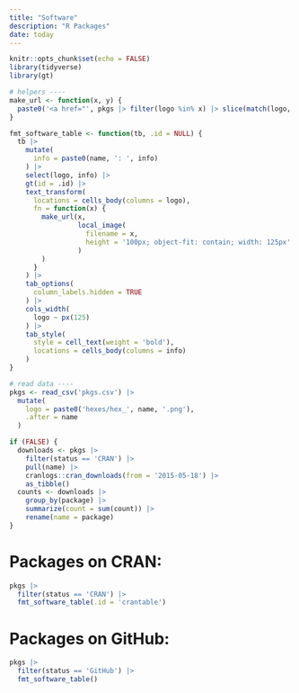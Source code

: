 ```yaml
---
title: "Software"
description: "R Packages"
date: today
---
```


```r
knitr::opts_chunk$set(echo = FALSE)
library(tidyverse)
library(gt)

# helpers ----
make_url <- function(x, y) {
  paste0('<a href="', pkgs |> filter(logo %in% x) |> slice(match(logo, x)) |> pull(link), '">', y, '</a>')
}

fmt_software_table <- function(tb, .id = NULL) {
  tb |> 
    mutate(
      info = paste0(name, ': ', info)
    ) |> 
    select(logo, info) |> 
    gt(id = .id) |> 
    text_transform(
      locations = cells_body(columns = logo),
      fn = function(x) {
        make_url(x,
                 local_image(
                   filename = x,
                   height = '100px; object-fit: contain; width: 125px'
                 )
        )
      }
    ) |>
    tab_options(
      column_labels.hidden = TRUE
    ) |> 
    cols_width(
      logo ~ px(125)
    ) |> 
    tab_style(
      style = cell_text(weight = 'bold'),
      locations = cells_body(columns = info)
    )
}

# read data ----
pkgs <- read_csv('pkgs.csv') |> 
  mutate(
    logo = paste0('hexes/hex_', name, '.png'),
    .after = name
  )

if (FALSE) {
  downloads <- pkgs |>
    filter(status == 'CRAN') |>  
    pull(name) |>
    cranlogs::cran_downloads(from = '2015-05-18') |> 
    as_tibble()
  counts <- downloads |>
    group_by(package) |>
    summarize(count = sum(count)) |>
    rename(name = package)
}
```

# Packages on CRAN:

```r
pkgs |> 
  filter(status == 'CRAN') |> 
  fmt_software_table(.id = 'crantable')
```

# Packages on GitHub:

```r
pkgs |> 
  filter(status == 'GitHub') |> 
  fmt_software_table()
```
